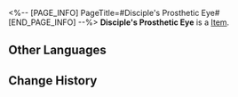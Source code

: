 <%-- [PAGE_INFO]
PageTitle=#Disciple's Prosthetic Eye#
[END_PAGE_INFO] --%>
{{Item Infobox
|id          = 51131
|image       = Item Disciple's Prosthetic Eye.png
|type        = 
|invCategory = Relics
|rarity      = 4
|effect      = 
|description = An ingenium eye that once belonged to someone. After being expelled from its owner's body, it is now completely useless.
|source1     = [[Cavern of Corrosion: Alchemy Commission]]
}}
'''Disciple's Prosthetic Eye''' is a [[Item]].

==Other Languages==
{{Other Languages
|en   = Disciple's Prosthetic Eye
|zhs  = 莳者的复明义眼
|zht  = 蒔者的復明義眼
|ja   = 蒔者の光をもたらす義眼
|ko   = 제자에게 빛을 가져다준 의안
|es   = Ojo prostético de la discípula
|fr   = Prothèse oculaire de Disciple
|ru   = Искусственный глаз ученика
|th   = Disciple's Prosthetic Eye
|vi   = Mắt Giả Phục Minh Của Môn Đồ
|de   = Augenprothese der Jüngerin
|id   = Disciple's Prosthetic Eye
|pt   = Olho Protético da Discípula
}}

==Change History==
{{Change History|1.2}}